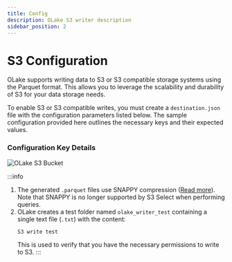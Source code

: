 ```yaml
---
title: Config
description: OLake S3 writer description
sidebar_position: 2
---
```



# S3 Configuration


<Tabs>

<TabItem value="s3-ui" label="OLake UI" default>

OLake supports writing data to S3 or S3 compatible storage systems using the Parquet format. This allows you to leverage the scalability and durability of S3 for your data storage needs.

<S3ConfigUIDetails/>

</TabItem>

<TabItem value="s3-cli" label="OLake CLI" default>

To enable S3 or S3 compatible writes, you must create a `destination.json` file with the configuration parameters listed below. The sample configuration provided here outlines the necessary keys and their expected values.


<S3Config/>

### Configuration Key Details

<S3ConfigDetails/>

</TabItem>

</Tabs>





![OLake S3 Bucket](/img/docs/s3/olake-s3-bucket.webp)

:::info
1. The generated `.parquet` files use SNAPPY compression ([Read more](https://en.wikipedia.org/wiki/Snappy_(compression))). Note that SNAPPY is no longer supported by S3 Select when performing queries.  
2. OLake creates a test folder named `olake_writer_test` containing a single text file (`.txt`) with the content:
   ```text
   S3 write test
   ```
   This is used to verify that you have the necessary permissions to write to S3.
:::

